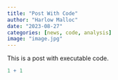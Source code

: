 ```yaml
---
title: "Post With Code"
author: "Harlow Malloc"
date: "2023-08-27"
categories: [news, code, analysis]
image: "image.jpg"
---
```


This is a post with executable code.

```r
1 + 1
```
